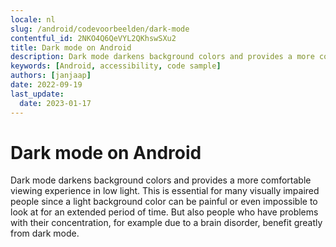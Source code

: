 ```yaml
---
locale: nl
slug: /android/codevoorbeelden/dark-mode
contentful_id: 2NKO4Q6QeVYL2QKhswSXu2
title: Dark mode on Android
description: Dark mode darkens background colors and provides a more comfortable viewing experience in low light.
keywords: [Android, accessibility, code sample]
authors: [janjaap]
date: 2022-09-19
last_update:
  date: 2023-01-17
---
```


# Dark mode on Android

Dark mode darkens background colors and provides a more comfortable viewing experience in low light. This is essential for many visually impaired people since a light background color can be painful or even impossible to look at for an extended period of time. But also people who have problems with their concentration, for example due to a brain disorder, benefit greatly from dark mode.

<CodeSample id="screen-dark-mode" framework="android" locale="nl"/>
